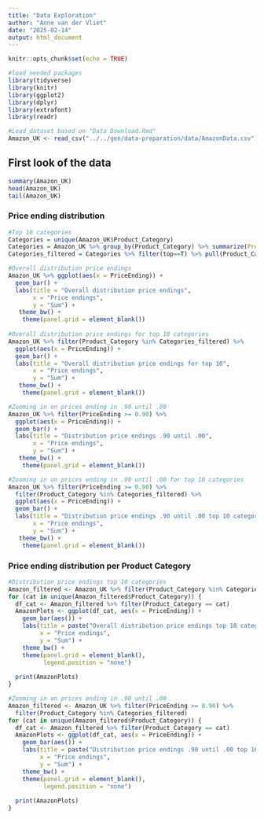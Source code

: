 ```yaml
---
title: "Data Exploration"
author: "Anne van der Vliet"
date: "2025-02-14"
output: html_document
---
```


```r
knitr::opts_chunk$set(echo = TRUE)
```

```r
#load needed packages
library(tidyverse)
library(knitr)
library(ggplot2)
library(dplyr)
library(extrafont)
library(readr)
```

```r
#Load dataset based on "Data Download.Rmd"
Amazon_UK <- read_csv("../../gen/data-preparation/data/AmazonData.csv")
```


## First look of the data
```r
summary(Amazon_UK)
head(Amazon_UK)
tail(Amazon_UK)
```

### Price ending distribution
```r
#Top 10 categories
Categories = unique(Amazon_UK$Product_Category)
Categories = Amazon_UK %>% group_by(Product_Category) %>% summarize(Product_count = n()) %>% mutate(ranking = rank(-Product_count)) %>% mutate(top = ranking <= 10)
Categories_filtered = Categories %>% filter(top==T) %>% pull(Product_Category)

#Overall distribution price endings
Amazon_UK %>% ggplot(aes(x = PriceEnding)) + 
  geom_bar() +
  labs(title = "Overall distribution price endings",
       x = "Price endings",
       y = "Sum") +
   theme_bw() +
    theme(panel.grid = element_blank())
  
#Overall distribution price endings for top 10 categories
Amazon_UK %>% filter(Product_Category %in% Categories_filtered) %>%
  ggplot(aes(x = PriceEnding)) + 
  geom_bar() +
  labs(title = "Overall distribution price endings for top 10",
       x = "Price endings",
       y = "Sum") +
   theme_bw() +
    theme(panel.grid = element_blank())

#Zooming in on prices ending in .90 until .00
Amazon_UK %>% filter(PriceEnding >= 0.90) %>% 
  ggplot(aes(x = PriceEnding)) + 
  geom_bar() +
  labs(title = "Distribution price endings .90 until .00",
       x = "Price endings",
       y = "Sum") +
   theme_bw() +
    theme(panel.grid = element_blank())

#Zooming in on prices ending in .90 until .00 for top 10 categories
Amazon_UK %>% filter(PriceEnding >= 0.90) %>%
  filter(Product_Category %in% Categories_filtered) %>% 
  ggplot(aes(x = PriceEnding)) + 
  geom_bar() +
  labs(title = "Distribution price endings .90 until .00 top 10 categories",
       x = "Price endings",
       y = "Sum") +
   theme_bw() +
    theme(panel.grid = element_blank())
```

### Price ending distribution per Product Category
```r
#Distribution price endings top 10 categories
Amazon_filtered <- Amazon_UK %>% filter(Product_Category %in% Categories_filtered)
for (cat in unique(Amazon_filtered$Product_Category)) {
  df_cat <- Amazon_filtered %>% filter(Product_Category == cat)
  AmazonPlots <- ggplot(df_cat, aes(x = PriceEnding)) + 
    geom_bar(aes()) + 
    labs(title = paste("Overall distribution price endings top 10 categories -", cat),
         x = "Price endings",
         y = "Sum") +
    theme_bw() +
    theme(panel.grid = element_blank(),
          legend.position = "none")
          
  print(AmazonPlots)
}

#Zooming in on prices ending in .90 until .00
Amazon_filtered <- Amazon_UK %>% filter(PriceEnding >= 0.90) %>%
  filter(Product_Category %in% Categories_filtered)
for (cat in unique(Amazon_filtered$Product_Category)) {
  df_cat <- Amazon_filtered %>% filter(Product_Category == cat)
  AmazonPlots <- ggplot(df_cat, aes(x = PriceEnding)) + 
    geom_bar(aes()) + 
    labs(title = paste("Distribution price endings .90 until .00 top 10 -", cat),
         x = "Price endings",
         y = "Sum") +
    theme_bw() +
    theme(panel.grid = element_blank(),
          legend.position = "none")
          
  print(AmazonPlots)
}
```

